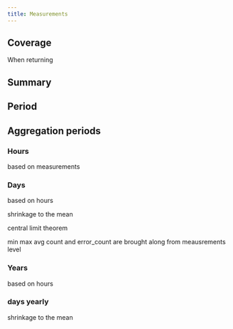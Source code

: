 ```yaml
---
title: Measurements
---
```



## Coverage

When returning 

## Summary



## Period



## Aggregation periods



### Hours

based on measurements

### Days

based on hours 

shrinkage to the mean

central limit theorem 

min max avg count and error_count are brought along from meausrements level 

### Years

based on hours 


### days yearly 

shrinkage to the mean

